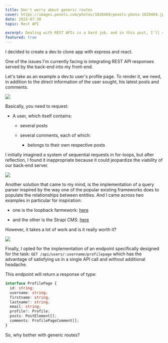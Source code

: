 ```yaml
---
title: Don't worry about generic routes
cover: https://images.pexels.com/photos/1828469/pexels-photo-1828469.jpeg?cs=srgb&dl=pexels-sergio-souza-1828469.jpg&fm=jpg
date: 2022-07-30
topic: Rest API

excerpt: Dealing with REST APIs is a hard job, and in this post, I'll show you why specific route is sometimes better in you API design.
featured: true
---
```


I decided to create a dev.to clone app with express and react.

One of the issues I'm currently facing is integrating REST API responses served by the back-end into my front-end.

Let's take as an example a dev.to user's profile page. To render it, we need, in addition to the direct information of the user sought, his latest posts and comments.

![](/images/posts/dont-worry-about-generic-routes/image848.png)

Basically, you need to request:

- A user, which itself contains:
  
  - several posts
  
  - several comments, each of which:
    
    - belongs to their own respective posts

I initially imagined a system of sequential requests in for-loops, but after reflection, I found it inappropriate because it could jeopardize the viability of our back-end server.

![](/images/posts/dont-worry-about-generic-routes/code.png)

Another solution that came to my mind, is the implementation of a query parser inspired by the way one of the popular existing frameworks does to populate the relationships between entities. And I came across two examples in particular for inspiration:

- one is the loopback farmework: [here](https://loopback.io/doc/en/lb3/Relation-REST-API.html)

- and the other is the Strapi CMS: [here](https://docs.strapi.io/developer-docs/latest/developer-resources/database-apis-reference/rest/populating-fields.html#relation-media-fields)

However, it takes a lot of work and is it really worth it?

![](https://media.giphy.com/media/Ll2fajzk9DgaY/giphy.gif)

Finally, I opted for the implementation of an endpoint specifically designed for the task: `GET /api/users/:username/profilepage` which has the advantage of satisfying us in a single API call and without additional headache.

This endpoint will return a response of type:

```typescript
interface ProfilePage {
  id: string;
  username: string;
  firstname: string;
  lastname?: string;
  email: string;
  profile?: Profile;
  posts: PostElement[];
  comments: ProfilePageComment[];
}
```

So, why bother with generic routes?
